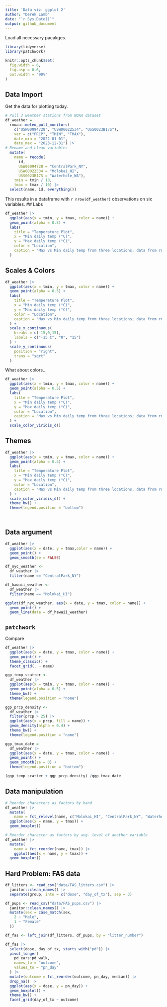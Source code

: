 ```yaml
---
title: 'Data viz: ggplot 2'
author: "Derek Lamb"
date: "`r Sys.Date()`"
output: github_document
---
```

Load all necessary pacakges.
```r
library(tidyverse)
library(patchwork)

knitr::opts_chunk$set(
  fig.width = 6,
  fig.asp = 0.6,
  out.width = "90%"
)
```

## Data Import
Get the data for plotting today.
```r
# Pull 3 weather stations from NOAA dataset
df_weather = 
  rnoaa::meteo_pull_monitors(
    c("USW00094728", "USW00022534", "USS0023B17S"),
    var = c("PRCP", "TMIN", "TMAX"), 
    date_min = "2022-01-01",
    date_max = "2023-12-31") |>
# Rename and clean variables
  mutate(
    name = recode(
      id, 
      USW00094728 = "CentralPark_NY", 
      USW00022534 = "Molokai_HI",
      USS0023B17S = "Waterhole_WA"),
    tmin = tmin / 10,
    tmax = tmax / 10) |>
  select(name, id, everything())
```

This results in a dataframe with `r nrow(df_weather)` observations on six variables.
## Labs
```r
df_weather |> 
  ggplot(aes(x = tmin, y = tmax, color = name)) +
  geom_point(alpha = 0.5) +
  labs(
    title = "Temperature Plot",
    x = "Min daily temp (°C)",
    y = "Max daily temp (°C)",
    color = "Location",
    caption = "Max vs Min daily temp from three locations; data from rnoaa"
  )
```

## Scales & Colors
```r
df_weather |> 
  ggplot(aes(x = tmin, y = tmax, color = name)) +
  geom_point(alpha = 0.5) +
  labs(
    title = "Temperature Plot",
    x = "Min daily temp (°C)",
    y = "Max daily temp (°C)",
    color = "Location",
    caption = "Max vs Min daily temp from three locations; data from rnoaa"
  ) + 
  scale_x_continuous(
    breaks = c(-15,0,15),
    labels = c("-15 C", "0", "15")
  ) +
  scale_y_continuous(
    position = "right",
    trans = "sqrt"
  )

```

What about colors...
```r
df_weather |> 
  ggplot(aes(x = tmin, y = tmax, color = name)) +
  geom_point(alpha = 0.5) +
  labs(
    title = "Temperature Plot",
    x = "Min daily temp (°C)",
    y = "Max daily temp (°C)",
    color = "Location",
    caption = "Max vs Min daily temp from three locations; data from rnoaa"
  ) +
  scale_color_viridis_d()
```


## Themes

```r
df_weather |> 
  ggplot(aes(x = tmin, y = tmax, color = name)) +
  geom_point(alpha = 0.5) +
  labs(
    title = "Temperature Plot",
    x = "Min daily temp (°C)",
    y = "Max daily temp (°C)",
    color = "Location",
    caption = "Max vs Min daily temp from three locations; data from rnoaa"
  ) +
  scale_color_viridis_d() +
  theme_bw() +
  theme(legend.position = "bottom") 

  
```

## Data argument
```r
df_weather |> 
  ggplot(aes(x = date, y = tmax,color = name)) +
  geom_point() +
  geom_smooth(se = FALSE)

df_nyc_weather <- 
  df_weather |> 
  filter(name == "CentralPark_NY")

df_hawaii_weather <- 
  df_weather |> 
  filter(name == "Molokai_HI")

ggplot(df_nyc_weather, aes(x = date, y = tmax, color = name)) +
  geom_point() + 
  geom_line(data = df_hawaii_weather)
```


## `patchwork`
Compare
```r
df_weather |> 
  ggplot(aes(x = date, y = tmax, color = name)) +
  geom_point() +
  theme_classic() +
  facet_grid(. ~ name)
```

```r
ggp_temp_scatter <- 
  df_weather |> 
  ggplot(aes(x = tmin, y = tmax, color = name)) +
  geom_point(alpha = 0.5) +
  theme_bw() +
  theme(legend.position = "none")

ggp_prcp_density <- 
  df_weather |>
  filter(prcp > 25) |> 
  ggplot(aes(x = prcp, fill = name)) +
  geom_density(alpha = 0.4) +
  theme_bw() +
  theme(legend.position = "none")

ggp_tmax_date = 
  df_weather |> 
  ggplot(aes(x = date, y = tmax, color = name)) +
  geom_point() +
  geom_smooth(se = 0) +
  theme(legend.position = "bottom")

(ggp_temp_scatter + ggp_prcp_density) /ggp_tmax_date

```


## Data manipulation
```r
# Reorder characters as factors by hand
df_weather |> 
  mutate(
    name = fct_relevel(name, c("Molokai_HI", "CentralPark_NY", "Waterhole_WA"))) |> 
  ggplot(aes(x = name, y = tmax)) + 
  geom_boxplot()

# Reorder character as factors by avg. level of another variable
df_weather |> 
  mutate(
    name = fct_reorder(name, tmax)) |> 
    ggplot(aes(x = name, y = tmax)) + 
  geom_boxplot()
```

## Hard Problem: FAS data

```r
df_litters <- read_csv("data/FAS_litters.csv") |> 
  janitor::clean_names() |> 
  separate(group, into = c("dose", "day_of_tx"), sep = 3)

df_pups <- read_csv("data/FAS_pups.csv") |> 
  janitor::clean_names() |> 
  mutate(sex = case_match(sex,
    2 ~ "Male",
    1 ~ "Female"
  ))

df_fas <- left_join(df_litters, df_pups, by = "litter_number")

df_fas |> 
  select(dose, day_of_tx, starts_with("pd")) |> 
  pivot_longer(
    pd_ears:pd_walk,
    names_to = "outcome",
    values_to = "pn_day"
  ) |> 
  mutate(outcome = fct_reorder(outcome, pn_day, median)) |> 
  drop_na() |> 
  ggplot(aes(x = dose, y = pn_day)) +
  geom_boxplot() +
  theme_bw() +
  facet_grid(day_of_tx ~ outcome)
```

